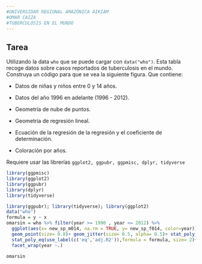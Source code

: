 ```yaml
---
#UNIVERSIDAR REGIONAL AMAZÓNICA AIKIAM
#OMAR CAIZA
#TUBERCULOSIS EN EL MUNDO 
---
```


## Tarea

Utilizando la data `who` que se puede cargar con `data("who")`. Esta tabla recoge datos sobre casos reportados de tuberculosis en el mundo. Construya un código para que se vea la siguiente figura. Que contiene:

-   Datos de niñas y niños entre 0 y 14 años.

-   Datos del año 1996 en adelante (1996 - 2012).

-   Geometría de nube de puntos.

-   Geometría de regresión lineal.

-   Ecuación de la regresión de la regresión y el coeficiente de determinación.

-   Coloración por años.

Requiere usar las librerías `ggplot2, ggpubr, ggpmisc, dplyr, tidyverse`

```r

library(ggpmisc)
library(ggplot2)
library(ggpubr)
library(dplyr)
library(tidyverse)

```

```r
library(ggpubr); library(tidyverse); library(ggplot2)
data("who")
formula = y ~ x
omarsin = who %>% filter(year >= 1990 , year <= 2012) %>% 
  ggplot(aes(x= new_sp_m014, na.rm = TRUE, y= new_sp_f014, color=year))+
  geom_point(size= 0.8)+ geom_jitter(size= 0.5, alpha= 0.5)+ stat_poly_line(formula = formula, size= 0.5)+
  stat_poly_eq(use_label(c('eq','adj.R2')),formula = formula, size= 2)+
  facet_wrap(year ~.)

omarsin
```

